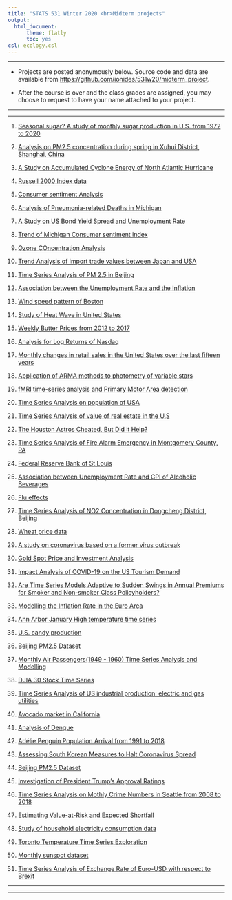 ```yaml
---
title: "STATS 531 Winter 2020 <br>Midterm projects"
output:
  html_document:
      theme: flatly
      toc: yes
csl: ecology.csl
---
```


---------

* Projects are posted anonymously below. Source code and data are available from [https://github.com/ionides/531w20/midterm_project](https://github.com/ionides/531w20/tree/master/midterm_project).

* After the course is over and the class grades are assigned, you may choose to request to have your name attached to your project.

-----------

----------

1. [Seasonal sugar? A study of monthly sugar production in U.S. from 1972 to 2020](https://ionides.github.io/531w20/midterm_project/project1/Midterm-Project.html)

2. [Analysis on PM2.5 concentration during spring in Xuhui District, Shanghai, China](https://ionides.github.io/531w20/midterm_project/project2/Midterm-Project.html)

3. [A Study on Accumulated Cyclone Energy of North Atlantic Hurricane](https://ionides.github.io/531w20/midterm_project/project3/project.html)

4. [Russell 2000 Index data](https://ionides.github.io/531w20/midterm_project/project4/Midterm-project.html)

5. [Consumer sentiment Analysis](https://ionides.github.io/531w20/midterm_project/project5/531-midterm-project.html)

6. [Analysis of Pneumonia-related Deaths in Michigan](https://ionides.github.io/531w20/midterm_project/project6/midterm_project.html)

7. [A Study on US Bond Yield Spread and Unemployment Rate](https://ionides.github.io/531w20/midterm_project/project7/midProject.html)

8. [Trend of Michigan Consumer sentiment index](https://ionides.github.io/531w20/midterm_project/project8/Stats531midterm-1.html)

9. [Ozone COncentration Analysis](https://ionides.github.io/531w20/midterm_project/project9/midtermProject.html)

10. [Trend Analysis of import trade values between Japan and USA](https://ionides.github.io/531w20/midterm_project/project10/midterm-project.html)

11. [Time Series Analysis of PM 2.5 in Beijing](https://ionides.github.io/531w20/midterm_project/project11/midterm-project.html)

12. [Association between the Unemployment Rate and the Inflation](https://ionides.github.io/531w20/midterm_project/project12/stats-531-midterm-project-1.html)

13. [ Wind speed pattern of Boston](https://ionides.github.io/531w20/midterm_project/project13/531_midterm_project.html)

14. [Study of Heat Wave in United States](https://ionides.github.io/531w20/midterm_project/project14/mid.html)

15. [Weekly Butter Prices from 2012 to 2017](https://ionides.github.io/531w20/midterm_project/project15/Midterm_Project.html)

16. [Analysis for Log Returns of Nasdaq](https://ionides.github.io/531w20/midterm_project/project16/midterm-project.html)

17. [Monthly changes in retail sales in the United States over the last fifteen years](https://ionides.github.io/531w20/midterm_project/project17/STATS531MidProject.html)

18. [Application of ARMA methods to photometry of variable stars](https://ionides.github.io/531w20/midterm_project/project18/project.html)

19. [fMRI time-series analysis and Primary Motor Area detection](https://ionides.github.io/531w20/midterm_project/project19/midterm_report.html)

20. [Time Series Analysis on population of USA](https://ionides.github.io/531w20/midterm_project/project20/STATS531midtermproject.html)

21. [Time Series Analysis of value of real estate in the U.S](https://ionides.github.io/531w20/midterm_project/project21/mid_project.html)

22. [The Houston Astros Cheated, But Did it Help?](https://ionides.github.io/531w20/midterm_project/project22/midterm.html)

23. [Time Series Analysis of Fire Alarm Emergency in Montgomery County, PA](https://ionides.github.io/531w20/midterm_project/project23/Midterm-Project.html)

24. [Federal Reserve Bank of St.Louis](https://ionides.github.io/531w20/midterm_project/project24/STATS531_midterm_proj.html)

25. [Association between Unemployment Rate and CPI of Alcoholic Beverages](https://ionides.github.io/531w20/midterm_project/project25/mide_project.html)

26. [Flu effects](https://ionides.github.io/531w20/midterm_project/project26/midterm-project.html)

27. [Time Series Analysis of NO2 Concentration in Dongcheng District, Beijing](https://ionides.github.io/531w20/midterm_project/project27/midterm_proj.html)

28. [Wheat price data](https://ionides.github.io/531w20/midterm_project/project28/midProject.html)

29. [A study on coronavirus based on a former virus outbreak](https://ionides.github.io/531w20/midterm_project/project29/midterm_project.html)

30. [Gold Spot Price and Investment Analysis](https://ionides.github.io/531w20/midterm_project/project30/MidTerm.html)

31. [Impact Analysis of COVID-19 on the US Tourism Demand](https://ionides.github.io/531w20/midterm_project/project31/midterm_project_info.html)

32. [Are Time Series Models Adaptive to Sudden Swings in Annual Premiums for Smoker and Non-smoker Class Policyholders?](https://ionides.github.io/531w20/midterm_project/project32/531mtproj.html)

33. [Modelling the Inflation Rate in the Euro Area](https://ionides.github.io/531w20/midterm_project/project33/midterm.html)

34. [Ann Arbor January High temperature time series](https://ionides.github.io/531w20/midterm_project/project34/stats531midtermproject.html)

35. [U.S. candy production](https://ionides.github.io/531w20/midterm_project/project35/531Midterm_project.html)

36. [Beijing PM2.5 Dataset](https://ionides.github.io/531w20/midterm_project/project36/STATS531_Midterm_Project.html)

37. [Monthly Air Passengers(1949 - 1960) Time Series Analysis and Modelling](https://ionides.github.io/531w20/midterm_project/project37/Midterm_project.html)

38. [DJIA 30 Stock Time Series](https://ionides.github.io/531w20/midterm_project/project38/stats531midproejct.html)

39. [Time Series Analysis of US industrial production: electric and gas utilities](https://ionides.github.io/531w20/midterm_project/project39/Midterm_project.html)

40. [Avocado market in California](https://ionides.github.io/531w20/midterm_project/project40/mid-proj.html)

41. [Analysis of Dengue](https://ionides.github.io/531w20/midterm_project/project41/STATS-531-1.html)

42. [Adélie Penguin Population Arrival from 1991 to 2018](https://ionides.github.io/531w20/midterm_project/project42/mid_project_stats531.html)

43. [Assessing South Korean Measures to Halt Coronavirus Spread](https://ionides.github.io/531w20/midterm_project/project43/Midterm_Project1.html)

44. [Beijing PM2.5 Dataset](https://ionides.github.io/531w20/midterm_project/project44/mid_proj.html)

45. [Investigation of President Trump’s Approval Ratings](https://ionides.github.io/531w20/midterm_project/project45/midterm_project_Trump-1.html)

46. [Time Series Analysis on Mothly Crime Numbers in Seattle from 2008 to 2018](https://ionides.github.io/531w20/midterm_project/project46/MT2.html)

47. [Estimating Value-at-Risk and Expected Shortfall](https://ionides.github.io/531w20/midterm_project/project47/midterm_project.html)

48. [Study of household electricity consumption data](https://ionides.github.io/531w20/midterm_project/project48/pro.html)

49. [Toronto Temperature Time Series Exploration](https://ionides.github.io/531w20/midterm_project/project49/midtermproject_out.html)

50. [Monthly sunspot dataset](https://ionides.github.io/531w20/midterm_project/project50/Mid_pro.html)

51. [Time Series Analysis of Exchange Rate of Euro-USD with respect to Brexit](https://ionides.github.io/531w20/midterm_project/project51/midterm_stats531.html)

----------

-----------
